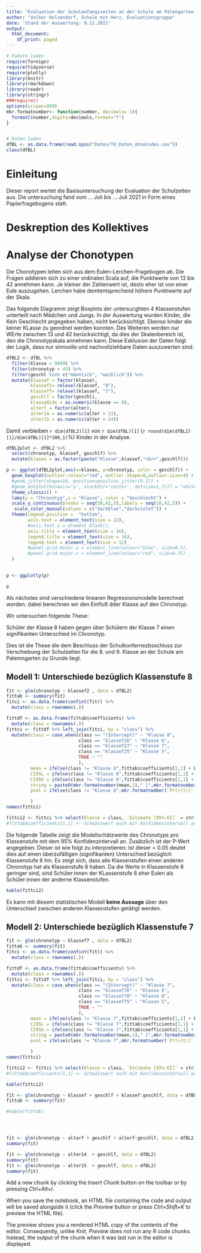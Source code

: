 ```yaml
---
title: "Evaluation der Schulanfangszeiten an der Schule am Palengarten- Baselineunterschung"
author: "Volker Holzendorf, Schule mit Herz, Evaluationsgruppe"
date: 'Stand der Auswertung: 9.11.2021'
output:
  html_document:
    df_print: paged
---
```


```r
# Pakete laden
require(foreign)
require(tidyverse)
require(plotly)
library(knitr)
library(rmarkdown)
library(readr)
library(stringr)
###require()
options(scipen=999)
mkr.formatnumber<- function(number, decimals= 1){
  formatC(number,digits=decimals,format="f")
}


# Daten laden
dfBL <- as.data.frame(read.spss("Daten/T0_Daten_ohneCodes.sav"))
class(dfBL)
```
# Einleitung

Dieser report wertet die Basisuntersuchung der Evaluation der Schulzeiten aus.
Die untersuchung fand vom ... Juli bis ... Juli 2021 in Form eines Papierfragebogens statt.

# Deskreption des Kollektives



# Analyse der Chonotypen

Die Chonotypen leiten sich aus dem Eulen-Lerchen-Fragebogen ab. Die Fragen addieren sich zu einer ordinalen Scala auf, die Punktwerte von 13 bis 42 annehmen kann. Je kleiner der Zahlenwert ist, desto eher ist von einer Eule auszugehen. Lerchen habe demtentsprechend höhere Punktwerte auf der Skala.

Das folgende Diagramm zeigt Boxplots der untersucghten 4 Klassenstufen unterteilt nach Mädchen und Jungs. In der Auswertung wurden Kinder, die Kein Geschlecht angegeben haben, nicht berücksichtigt. Ebenso kinder die keiner KLasse zu geordnet werden konnten. Des Weiteren werden nur WErte zwischen 13 und 42 berücksichtigt, da dies der Skalenbereich ist, den die Chronotypskala annehmen kann. Diese Exklusion der Daten folgt der Logik, dass nur sinnvolle und nachvollziehbare Daten auszuwerten sind.


```r
dfBL2 <- dfBL %>%
  filter(klasse < 9999) %>%
  filter(chronotyp < 43) %>%
  filter(geschl %in% c("männlich", "weiblich")) %>%
  mutate(klassef = factor(klasse),
         klassef2= relevel(klassef, "8"),
         klassef7= relevel(klassef, "7"),
         geschlf = factor(geschl),
         klasse8idx = as.numeric(klasse == 8),
         alterf = factor(alter),
         alter14 = as.numeric(alter > 13),
         alter15 = as.numeric(alter > 14))

```

Damit verbleiben `r dim(dfBL2)[1]` von `r dim(dfBL)[1]` (`r round(dim(dfBL2)[1]/dim(dfBL)[1]*100,1)`%) Kinder in der Analyse. 

```r
dfBL2plot <- dfBL2 %>%
  select(chronotyp, klassef, geschlf) %>%
  mutate(klasex = as.factor(paste("Klasse",klassef,"<br>",geschlf)))

p <- ggplot(dfBL2plot,aes(x=klasex, y=chronotyp, color = geschlf)) + 
  geom_boxplot(outlier.colour="red", outlier.shape=8,outlier.size=4) +
  #geom_jitter(shape=16, position=position_jitter(0.2)) +
  #geom_dotplot(binaxis='y', stackdir='center', dotsize=1,fill = "white") + 
  theme_classic() +
  labs(y = "Chronotyp",x = "Klasse", color = "Geschlecht") +
  scale_y_continuous(breaks = seq(10,42,5),labels = seq(10,42,5)) +
   scale_color_manual(values = c("darkblue","darkviolet")) +
  theme(legend.position =  "bottom",
        axis.text = element_text(size = 12),
        #axis.text.x = element_blank(),
        axis.title = element_text(size = 16),
        legend.title = element_text(size = 16),
        legend.text = element_text(size = 12)
        #panel.grid.minor.x = element_line(colour="blue", size=0.5), 
        #panel.grid.major.x = element_line(colour="red", size=0.75)
  ) 

  
p <- ggplotly(p)
```

```r
p
```

Als nächstes sind verschiedene linearen Regressionsmodelle berechnet worden. dabei berechnen wir den Einfluß dder Klasse auf den Chronotyp.

Wir untersuchen folgende These:

Schüler der Klasse 8 haben gegen über Schülern der Klasse 7 einen signifikanten Unterschied im Chronotyp. 

Dies ist die These die dem Beschluss der Schulkonfernezbsschluss zur Verschiebung der Schulzeiten für die 8. und 9. Klasse an der Schule am Palemngarten zu Grunde liegt.

## Modell 1: Unterschiede bezüglich Klassenstufe 8


```r
fit <- glm(chronotyp ~ klassef2 , data = dfBL2)
fittab <- summary(fit)
fitci <- as.data.frame(confint(fit)) %>%
  mutate(class = rownames(.))

fittdf <- as.data.frame(fittab$coefficients) %>%
  mutate(class = rownames(.))
fittci <- fittdf %>% left_join(fitci, by = "class") %>%
  mutate(class = case_when(class == "(Intercept)" ~ "Klasse 8",
                           class == "klassef26" ~ "Klasse 6",
                           class == "klassef27" ~ "Klasse 7",
                           class == "klassef25" ~ "Klasse 5",
                           TRUE ~ ""
                           ),
         mean = ifelse(class != "Klasse 8",fittab$coefficients[1,1] + Estimate, fittab$coefficients[1,1]),
         CI95L = ifelse(class != "Klasse 8",fittab$coefficients[1,1] + `2.5 %`, fitci[1,1]),
         CI95U = ifelse(class != "Klasse 8",fittab$coefficients[1,1] + `97.5 %`, fitci[1,2]),
         string = paste0(mkr.formatnumber(mean,1)," [",mkr.formatnumber(CI95L,1)," to ",mkr.formatnumber(CI95U,1),"]"),
         pval = ifelse(class != "Klasse 8",mkr.formatnumber(`Pr(>|t|)`,3),"--")

         )
names(fittci)

fittci2 <- fittci %>% select(Klasse = class, `Estimate [95%-KI]` = string, `P-Value` = pval )
#fittab$coefficients[1,1] <- Schaätzwert auch mit Konfidenzintervall ausgeben

```

Die folgende Tabelle zeigt die Modellschätzwerte des Chronotyps pro Klassenstufe mit dem 95% Konfidenzintervall an. Zusätzlich ist der P-Wert angegeben. Dieser ist wie folgt zu interpretieren: Ist dieser < 0.05 deutet dies auf einen überzufälligen (signifikanten) Unterschied bezüglich Klassenstufe 8 hin. Es zeigt sich, dass alle Klassenstufen einen anderen Chronotyp hat als Klassenstufe 8 haben. Da die Werte in Klassenstufe 8 geringer sind, sind Schüler:innen der KLassenstufe 8 eher Eulen als Schüler:innen der anderne Klassenstufen.


```r
kable(fittci2)
```

Es kann mit diesem statistischen Modell **keine Aussage** über den Unterschied zwischen anderen Klassenstufen getätigt werden.



## Modell 2: Unterschiede bezüglich Klassenstufe 7

```r
fit <- glm(chronotyp ~ klassef7 , data = dfBL2)
fittab <- summary(fit)
fitci <- as.data.frame(confint(fit)) %>%
  mutate(class = rownames(.))

fittdf <- as.data.frame(fittab$coefficients) %>%
  mutate(class = rownames(.))
fittci <- fittdf %>% left_join(fitci, by = "class") %>%
  mutate(class = case_when(class == "(Intercept)" ~ "Klasse 7",
                           class == "klassef76" ~ "Klasse 6",
                           class == "klassef78" ~ "Klasse 8",
                           class == "klassef75" ~ "Klasse 5",
                           TRUE ~ ""
                           ),
         mean = ifelse(class != "Klasse 7",fittab$coefficients[1,1] + Estimate, fittab$coefficients[1,1]),
         CI95L = ifelse(class != "Klasse 7",fittab$coefficients[1,1] + `2.5 %`, fitci[1,1]),
         CI95U = ifelse(class != "Klasse 7",fittab$coefficients[1,1] + `97.5 %`, fitci[1,2]),
         string = paste0(mkr.formatnumber(mean,1)," [",mkr.formatnumber(CI95L,1)," to ",mkr.formatnumber(CI95U,1),"]"),
         pval = ifelse(class != "Klasse 7",mkr.formatnumber(`Pr(>|t|)`,3),"--")

         )
names(fittci)

fittci2 <- fittci %>% select(Klasse = class, `Estimate [95%-KI]` = string, `P-Value` = pval )
#fittab$coefficients[1,1] <- Schaätzwert auch mit Konfidenzintervall ausgeben

```


```r
kable(fittci2)
```


```r
fit <- glm(chronotyp ~ klassef + geschlf + klassef:geschlf, data = dfBL2)
fittab <- summary(fit)

#kable(fittab)




fit <- glm(chronotyp ~ alterf + geschlf + alterf:geschlf, data = dfBL2)
summary(fit)

fit <- glm(chronotyp ~ alter14  + geschlf, data = dfBL2)
summary(fit)
fit <- glm(chronotyp ~ alter15  + geschlf, data = dfBL2)
summary(fit)

```



Add a new chunk by clicking the *Insert Chunk* button on the toolbar or by pressing *Ctrl+Alt+I*.

When you save the notebook, an HTML file containing the code and output will be saved alongside it (click the *Preview* button or press *Ctrl+Shift+K* to preview the HTML file).

The preview shows you a rendered HTML copy of the contents of the editor. Consequently, unlike *Knit*, *Preview* does not run any R code chunks. Instead, the output of the chunk when it was last run in the editor is displayed.
